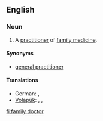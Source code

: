 ==English==
{{wikipedia}}

===Noun===
{{en-noun}}

# A [[practitioner]] of [[family medicine]].

====Synonyms====
* [[general practitioner]]

====Translations====
{{trans-top|practitioner of family medicine}}
* German: {{t+|de|Hausarzt|m}}, {{t|de|Hausärztin|f}}
* [[Volapük]]: {{qualifier|male or female}} {{t|vo|famülasanan}}, {{qualifier|male}} {{t|vo|famülahisanan}}, {{qualifier|female}} {{t|vo|famülajisanan}}
{{trans-mid}}
{{trans-bottom}}

[[fi:family doctor]]